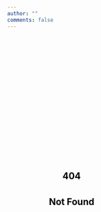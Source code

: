 ```yaml
---
author: ""
comments: false
---
```


```{=html}
<head>
  <meta charset="UTF-8">
  <title>404: Minimalist</title>
  <link rel="stylesheet" href="https://cdnjs.cloudflare.com/ajax/libs/normalize/5.0.0/normalize.min.css">
<link rel="stylesheet" href="/scss/style_404.css">

</head>

<body>
<!-- partial:index.partial.html -->
<svg class="overlay text" viewBox="0 0 900 400">
        <symbol id="main">
            <text text-anchor="middle" x="50%" y="50%" dy="0.25em" class="txt">404</text>
      <text text-anchor="middle" x="50%" y="90%" dy="0.25em" class="txt2">Not Found</text>
        </symbol>
        <mask id="msk" maskunits="userSpaceOnUse" maskcontentunits="userSpaceOnUse">
            <rect width="100%" height="100%" class="wrap">
            </rect>
            <use xlink:href="#main" class="mtxt"></use>
        </mask>
    </svg>
            <section>
                <h1 href="#">
                    <div class="fill">
<canvas id="canv" width = "460" height = "360" style=background: hsla(0, 0%, 0%, 1);>
</canvas>
                    </div>
                    <svg viewBox="0 0 100% 100%" class="inv">
                        <rect width="100%" height="100%" mask="url(#msk)" 
      class="rect" />
                        <use xlink:href="#main" class="clear"></use>
                    </svg>
                </h1>
            </section>
<!-- partial -->
  <script  src="scss/script_404.js"></script>

</body>
```
